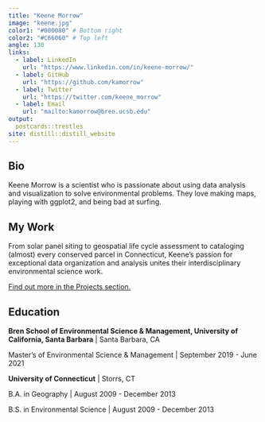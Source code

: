 ```yaml
---
title: "Keene Morrow"
image: "keene.jpg"
color1: "#000080" # Bottom right
color2: "#C66060" # Top left
angle: 130
links:
  - label: LinkedIn
    url: "https://www.linkedin.com/in/keene-morrow/"
  - label: GitHub
    url: "https://github.com/kamorrow"
  - label: Twitter
    url: "https://twitter.com/keene_morrow"
  - label: Email
    url: "mailto:kamorrow@bren.ucsb.edu"
output:
  postcards::trestles
site: distill::distill_website
---
```


## Bio

Keene Morrow is a scientist who is passionate about using data analysis and visualization to solve environmental problems. They love making maps, playing with ggplot2, and being bad at surfing.

## My Work

From solar panel siting to geospatial life cycle assessment to cataloging (almost) every conserved parcel in Connecticut, Keene's passion for exceptional data organization and analysis unites their interdisciplinary environmental science work.

[Find out more in the Projects section.](https://kamorrow.github.io/projects)

## Education

**Bren School of Environmental Science & Management, University of California, Santa Barbara** | Santa Barbara, CA

Master's of Environmental Science & Management | September 2019 - June 2021

**University of Connecticut** | Storrs, CT

B.A. in Geography | August 2009 - December 2013

B.S. in Environmental Science | August 2009 - December 2013